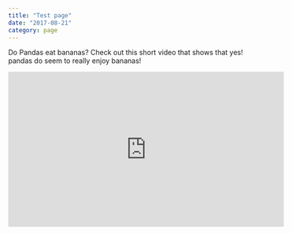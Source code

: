 ```yaml
---
title: "Test page"
date: "2017-08-21"
category: page
---
```


Do Pandas eat bananas? Check out this short video that shows that yes! pandas do seem to really enjoy bananas!

<iframe
  width="560"
  height="315"
  src="https://www.youtube.com/embed/4SZl1r2O_bY"
  frameborder="0"
  allowfullscreen
></iframe>
